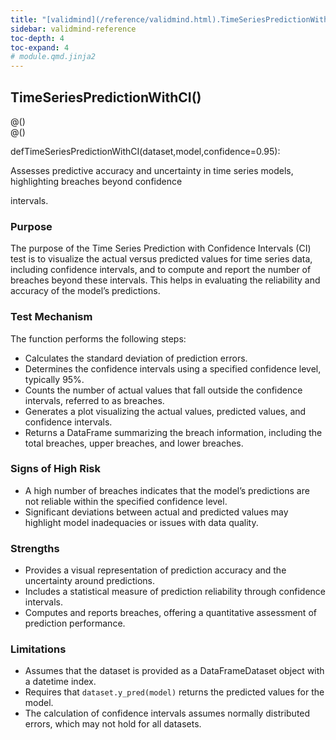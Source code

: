 ```yaml
---
title: "[validmind](/reference/validmind.html).TimeSeriesPredictionWithCI"
sidebar: validmind-reference
toc-depth: 4
toc-expand: 4
# module.qmd.jinja2
---
```


<!-- function.qmd.jinja2 -->

## TimeSeriesPredictionWithCI[()]{.muted}

<!-- signatures.jinja2 -->

::: {.signature}

<div class="decorator">@<!-- types.jinja2 - format_type --><!-- types.jinja2 - format_type --><!-- types.jinja2 - format_type --><span class="n"></span><span class="p">(</span><span class="p">)</span></div><div class="decorator">@<!-- types.jinja2 - format_type --><!-- types.jinja2 - format_type --><!-- types.jinja2 - format_type --><span class="n"></span><span class="p">(</span><span class="p">)</span></div>
<span class="kw">def</span><span class="name">TimeSeriesPredictionWithCI</span>(<span class="params"><span class="n">dataset</span><span class="muted">,</span></span><span class="params"><span class="n">model</span><span class="muted">,</span></span><span class="params"><span class="n">confidence</span><span class="o">=</span><span class="kc">0.95</span></span>):

:::

<!-- docstring.jinja2 -->

Assesses predictive accuracy and uncertainty in time series models, highlighting breaches beyond confidence

intervals.

### Purpose

The purpose of the Time Series Prediction with Confidence Intervals (CI) test is to visualize the actual versus predicted values for time series data, including confidence intervals, and to compute and report the number of breaches beyond these intervals. This helps in evaluating the reliability and accuracy of the model's predictions.

### Test Mechanism

The function performs the following steps:

- Calculates the standard deviation of prediction errors.
- Determines the confidence intervals using a specified confidence level, typically 95%.
- Counts the number of actual values that fall outside the confidence intervals, referred to as breaches.
- Generates a plot visualizing the actual values, predicted values, and confidence intervals.
- Returns a DataFrame summarizing the breach information, including the total breaches, upper breaches, and lower breaches.

### Signs of High Risk

- A high number of breaches indicates that the model's predictions are not reliable within the specified confidence level.
- Significant deviations between actual and predicted values may highlight model inadequacies or issues with data quality.

### Strengths

- Provides a visual representation of prediction accuracy and the uncertainty around predictions.
- Includes a statistical measure of prediction reliability through confidence intervals.
- Computes and reports breaches, offering a quantitative assessment of prediction performance.

### Limitations

- Assumes that the dataset is provided as a DataFrameDataset object with a datetime index.
- Requires that `dataset.y_pred(model)` returns the predicted values for the model.
- The calculation of confidence intervals assumes normally distributed errors, which may not hold for all datasets.

